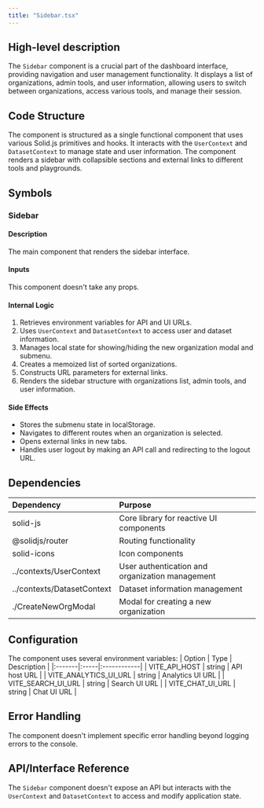```yaml
---
title: "Sidebar.tsx"
---
```


## High-level description
The `Sidebar` component is a crucial part of the dashboard interface, providing navigation and user management functionality. It displays a list of organizations, admin tools, and user information, allowing users to switch between organizations, access various tools, and manage their session.

## Code Structure
The component is structured as a single functional component that uses various Solid.js primitives and hooks. It interacts with the `UserContext` and `DatasetContext` to manage state and user information. The component renders a sidebar with collapsible sections and external links to different tools and playgrounds.

## Symbols

### Sidebar
#### Description
The main component that renders the sidebar interface.

#### Inputs
This component doesn't take any props.

#### Internal Logic
1. Retrieves environment variables for API and UI URLs.
2. Uses `UserContext` and `DatasetContext` to access user and dataset information.
3. Manages local state for showing/hiding the new organization modal and submenu.
4. Creates a memoized list of sorted organizations.
5. Constructs URL parameters for external links.
6. Renders the sidebar structure with organizations list, admin tools, and user information.

#### Side Effects
- Stores the submenu state in localStorage.
- Navigates to different routes when an organization is selected.
- Opens external links in new tabs.
- Handles user logout by making an API call and redirecting to the logout URL.

## Dependencies
| Dependency | Purpose |
|:-----------|:--------|
| solid-js | Core library for reactive UI components |
| @solidjs/router | Routing functionality |
| solid-icons | Icon components |
| ../contexts/UserContext | User authentication and organization management |
| ../contexts/DatasetContext | Dataset information management |
| ./CreateNewOrgModal | Modal for creating a new organization |

## Configuration
The component uses several environment variables:
| Option | Type | Description |
|:-------|:-----|:------------|
| VITE_API_HOST | string | API host URL |
| VITE_ANALYTICS_UI_URL | string | Analytics UI URL |
| VITE_SEARCH_UI_URL | string | Search UI URL |
| VITE_CHAT_UI_URL | string | Chat UI URL |

## Error Handling
The component doesn't implement specific error handling beyond logging errors to the console.

## API/Interface Reference
The `Sidebar` component doesn't expose an API but interacts with the `UserContext` and `DatasetContext` to access and modify application state.